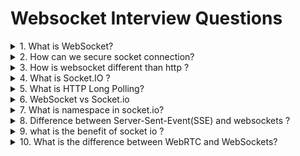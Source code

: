 # Websocket Interview Questions

<details>
<summary>1. What is WebSocket?</summary>

WebSocket is an advanced technology that makes it possible to open an interactive communication session between the user's browser and a server. With this API, you can send messages to a server and receive event-driven responses without having to poll the server for a reply.

</details>

<details>
<summary>2. How can we secure socket connection?</summary>

- Enable CORS
- Implement rate limiting (Without it server can be easily DoSed)
- Authenticate users before WS connection establishes

</details>

<details>
<summary>3. How is websocket different than http ?</summary>

Websocket is a protocol that allows for a persistent connection between the client and the server. This means that the client and the server can send messages to each other without having to re-establish the connection. This is different from HTTP, where the client and the server have to re-establish the connection for every request.

</details>

<details>
<summary>4. What is Socket.IO ?</summary>

Socket.IO is a library that enables real-time, bidirectional and event-based communication between the browser and the server. It's built on top of the WebSocket protocol, which makes it compatible with almost every browser. It's also compatible with older browsers that don't support WebSocket, through the use of long-polling.

</details>

<details>
<summary>5. What is HTTP Long Polling?</summary>

HTTP long polling is a technique that allows a server to send data to a client at any time, without the client having to request it. It's a technique that's often used in conjunction with websockets, but it can also be used on its own.

To overcome this deficiency, Web app developers can implement a technique called HTTP long polling, where the client polls the server requesting new information. The server holds the request open until new data is available. Once available, the server responds and sends the new information. When the client receives the new information, it immediately sends another request, and the operation is repeated. This effectively emulates a server push feature.

</details>

<details>
<summary>6. WebSocket vs Socket.io</summary>

| Socket.io                                   | WebSocket                                             |
| ------------------------------------------- | ----------------------------------------------------- |
| Has a fallback mechanism for older browsers | Does not have a fallback mechanism for older browsers |
| Has auto-reconnect mechanism                | Does not have auto-reconnect mechanism                |
| Has namespaces                              | Does not have namespaces                              |
| Has rooms                                   | Does not have rooms                                   |

</details>

<details>
<summary>7. What is namespace in socket.io?</summary>

A Namespace is a communication channel that allows you to split the logic of your application over a single shared connection. Possible use cases: you want to create an admin namespace that only authorized users have access to, so the logic related to those users is separated from the rest of the application.

## Example

```js
var io = require('socket.io')(80)

// on connection to namespace "/admin", execute this logic
io.of('/admin').on('connection', function (socket) {
	// do something with socket
})

// on connection to namespace "/test", execute this logic
io.of('/test').on('connection', function (socket) {
	// do something with socket
})
```

</details>

<details>
<summary>8. Difference between Server-Sent-Event(SSE) and websockets ?</summary>

| SSE                                                     | Websockets                                                    |
| ------------------------------------------------------- | ------------------------------------------------------------- |
| SSE connection can only push data from server to client | Websockets can push data from server to client and vice versa |
| SSE is a one-way communication                          | Websockets is a two-way communication                         |
| SSE is a simple protocol                                | Websockets is a complex protocol                              |

</details>

<details>
<summary>9. what is the benefit of socket io ?</summary>

- Reliability (if the connection is lost, the server will try to reconnect).
- Automatic reconnection.
- Packet buffering.
- Broadcasting.
- Namespaces.

</details>

<details>
<summary>10. What is the difference between WebRTC and WebSockets?</summary>

While both are part of the HTML5 specification, WebSockets are meant to enable bidirectional communication between a browser and a web server and WebRTC is meant to offer real time communication between browsers (predominantly voice and video communications).

</details>
